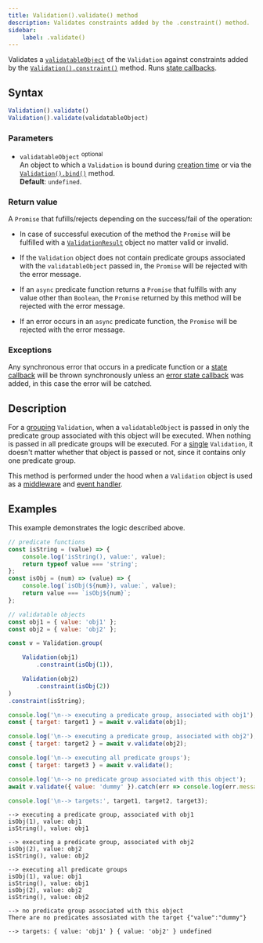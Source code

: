 ```yaml
---
title: Validation().validate() method
description: Validates constraints added by the .constraint() method.
sidebar:
    label: .validate()
---
```


Validates a [`validatableObject`](/api/validation/constructor#parameters) of the `Validation` against constraints added by the [`Validation().constraint()`](/api/validation/instance-methods/constraint) method. Runs [state callbacks](/concept/state-callbacks).

## Syntax

```js
Validation().validate()
Validation().validate(validatableObject)
```

### Parameters

- `validatableObject` <sup>optional</sup>
<br/> An object to which a `Validation` is bound during [creation time](/api/validation/constructor#parameters) or via the [`Validation().bind()`](/api/validation/instance-methods/bind) method.
<br/> **Default**: `undefined`.

### Return value

A `Promise` that fufills/rejects depending on the success/fail of the operation: 

- In case of successful execution of the method the `Promise` will be fulfilled with a [`ValidationResult`](/api/validation-result) object no matter valid or invalid. 

- If the `Validation` object does not contain predicate groups associated with the `validatableObject` passed in, the `Promise` will be rejected with the error message.

- If an `async` predicate function returns a `Promise` that fulfills with any value other than `Boolean`, the `Promise` returned by this method will be rejected with the error message.

- If an error occurs in an `async` predicate function, the `Promise` will be rejected with the error message.

### Exceptions

Any synchronous error that occurs in a predicate function or a [state callback](/concept/state-callbacks) will be thrown synchronously unless an [error state callback](/concept/error-handling) was added, in this case the error will be catched.

## Description

For a [grouping](/concept/grouping-validations) `Validation`, when a `validatableObject` is passed in only the predicate group associated with this object will be executed. When nothing is passed in all predicate groups will be executed. For a [single](/concept/single-validation) `Validation`, it doesn't matter whether that object is passed or not, since it contains only one predicate group.

This method is performed under the hood when a `Validation` object is used as a [middleware](/api/validation/callable-object/middleware) and [event handler](/api/validation/callable-object/event-handler).

## Examples

This example demonstrates the logic described above.

```js
// predicate functions
const isString = (value) => {
    console.log('isString(), value:', value);
    return typeof value === 'string';
};
const isObj = (num) => (value) => {
    console.log(`isObj(${num}), value:`, value);
    return value === `isObj${num}`;
};

// validatable objects
const obj1 = { value: 'obj1' };
const obj2 = { value: 'obj2' };

const v = Validation.group( 

    Validation(obj1)
        .constraint(isObj(1)), 

    Validation(obj2) 
        .constraint(isObj(2))
)
.constraint(isString);

console.log('\n--> executing a predicate group, associated with obj1');
const { target: target1 } = await v.validate(obj1); 

console.log('\n--> executing a predicate group, associated with obj2');
const { target: target2 } = await v.validate(obj2);

console.log('\n--> executing all predicate groups');
const { target: target3 } = await v.validate();

console.log('\n--> no predicate group associated with this object');
await v.validate({ value: 'dummy' }).catch(err => console.log(err.message));

console.log('\n--> targets:', target1, target2, target3);
```
```
--> executing a predicate group, associated with obj1
isObj(1), value: obj1
isString(), value: obj1

--> executing a predicate group, associated with obj2
isObj(2), value: obj2
isString(), value: obj2

--> executing all predicate groups
isObj(1), value: obj1
isString(), value: obj1
isObj(2), value: obj2
isString(), value: obj2

--> no predicate group associated with this object
There are no predicates assosiated with the target {"value":"dummy"}

--> targets: { value: 'obj1' } { value: 'obj2' } undefined
```